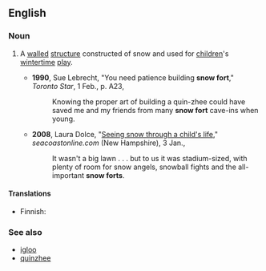 ==English==
{{wikipedia}}

===Noun===
{{en-noun|head=[[snow]] [[fort]]}}

# {{lb|en|chiefly|northern|_|US|and|Canada}} A [[wall]]ed [[structure]] constructed of snow and used for [[children]]'s [[wintertime]] [[play]].
#* '''1990''', Sue Lebrecht, "You need patience building '''snow fort'''," ''Toronto Star'', 1 Feb., p. A23,
#*: Knowing the proper art of building a quin-zhee could have saved me and my friends from many '''snow fort''' cave-ins when young.
#* '''2008''', Laura Dolce, "[http://www.seacoastonline.com/apps/pbcs.dll/article?AID=/20080103/OPINION/801030373/-1/NEWS14&sfad=1 Seeing snow through a child's life]," ''seacoastonline.com'' (New Hampshire), 3 Jan.,
#*: It wasn't a big lawn . . . but to us it was stadium-sized, with plenty of room for snow angels, snowball fights and the all-important '''snow forts'''.

====Translations====
{{trans-top|snow structure}}
* Finnish: {{t+|fi|lumilinna}}
{{trans-mid}}
{{trans-bottom}}

===See also===
* [[igloo]]
* [[quinzhee]]
